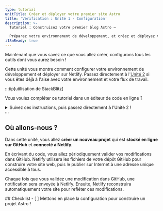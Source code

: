 ```yaml
---
type: tutorial
unitTitle: Créer et déployer votre premier site Astro
title: 'Vérification : Unité 1 - Configuration'
description: >-
  Tutoriel : Construisez votre premier blog Astro —

  Préparez votre environnement de développement, et créez et déployez votre premier site Astro.
i18nReady: true
---
```





Maintenant que vous savez ce que vous allez créer, configurons tous les outils dont vous aurez besoin !

Cette unité vous montre comment configurer votre environnement de développement et déployer sur Netlify. Passez directement à l'[Unité 2](/fr/tutorial/2-pages/) si vous êtes déjà à l'aise avec votre environnement et votre flux de travail.

:::tip[utilisation de StackBlitz]

Vous voulez compléter ce tutoriel dans un éditeur de code en ligne ?
<details>
<summary>Suivez ces instructions, puis passez directement à l'Unité 2 !</summary>

**Configurer StackBlitz**
1. Rendez-vous sur [astro.new](https://astro.new) et cliquez sur le bouton pour ouvrir le modèle "Empty Project" dans StackBlitz.

2. Cliquez sur "Sign in" en haut à droite pour vous connecter avec vos identifiants GitHub.

3. En haut à gauche de la fenêtre d'édition StackBlitz, cliquez pour "fork" le modèle (l'enregistrer sur le tableau de bord de votre compte).

4. Attendez que le projet se charge, et vous verrez un aperçu en direct du modèle "Empty Project".

**Effectuer un changement**

Dans le volet des fichiers, vous devriez voir `src/pages/index.astro`. Cliquez pour l'ouvrir, et suivez [Écrivez votre première ligne Astro](/fr/tutorial/1-setup/3/) pour effectuer un changement sur ce fichier.

**Créer un dépôt GitHub**

1. Appuyez sur le bouton <kbd>Connect Repository</kbd> en haut de votre liste de fichiers, saisissez un nouveau nom pour votre dépôt, et cliquez sur <kbd>Create repo & push</kbd>.

2. Lorsque vous avez des modifications à valider dans GitHub, un bouton "Commit" apparaîtra en haut à gauche de votre espace de travail. En cliquant dessus, vous pourrez saisir un message de validation et mettre à jour votre dépôt.

**Déployer votre site**

Si vous souhaitez déployer sur Netlify, passez à [Déployer votre site sur le web](/fr/tutorial/1-setup/5/).
Sinon, passez à l'[Unité 2](/fr/tutorial/2-pages/) pour commencer à créer avec Astro !

</details>
:::

## Où allons-nous ?

Dans cette unité, vous allez **créer un nouveau projet** qui est **stocké en ligne sur GitHub** et **connecté à Netlify**.

En écrivant du code, vous allez périodiquement valider vos modifications dans GitHub. Netlify utilisera les fichiers de votre dépôt GitHub pour construire votre site web, puis le publier sur Internet à une adresse unique accessible à tous.

Chaque fois que vous validez une modification dans GitHub, une notification sera envoyée à Netlify. Ensuite, Netlify reconstruira automatiquement votre site pour refléter ces modifications.



<Box icon="check-list">
## Checklist

<Checklist>
- [ ] Mettons en place la configuration pour construire un projet Astro !
</Checklist>
</Box>
